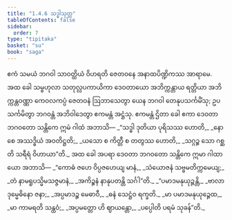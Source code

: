 ```yaml
---
title: "1.4.6 သဒ္ဓါသုတ္တ"
tableOfContents: false
sidebar:
  order: 7
type: "tipitaka"
basket: "su"
book: "saga"
---
```



<DynamicBreadcrumb />

<Division number="36" book="saga">

<Paragraph number="199" book="saga">
ဧကံ သမယံ ဘဂဝါ သာဝတ္ထိယံ ဝိဟရတိ ဇေတဝနေ အနာထပိဏ္ဍိကဿ အာရာမေ. အထ ခေါ သမ္ဗဟုလာ သတုလ္လပကာယိကာ ဒေဝတာယော အဘိက္ကန္တာယ ရတ္တိယာ အဘိက္ကန္တဝဏ္ဏာ ကေဝလကပ္ပံ ဇေတဝနံ ဩဘာသေတွာ ယေန ဘဂဝါ တေနုပသင်္ကမိံသု; ဥပသင်္ကမိတွာ ဘဂဝန္တံ အဘိဝါဒေတွာ ဧကမန္တံ အဋ္ဌံသု. ဧကမန္တံ ဌိတာ ခေါ ဧကာ ဒေဝတာ ဘဂဝတော သန္တိကေ ဣမံ ဂါထံ အဘာသိ—
</Paragraph>

<Paragraph number="200" type="verses" book="saga">
_“သဒ္ဓါ ဒုတိယာ ပုရိသဿ ဟောတိ,_  
_နော စေ အဿဒ္ဓိယံ အဝတိဋ္ဌတိ;_  
_ယသော စ ကိတ္တီ စ တတွဿ ဟောတိ,_  
_သဂ္ဂဉ္စ သော ဂစ္ဆတိ သရီရံ ဝိဟာယာ”တိ._  

</Paragraph>

<Paragraph number="201" book="saga">
အထ ခေါ အပရာ ဒေဝတာ ဘဂဝတော သန္တိကေ ဣမာ ဂါထာယော အဘာသိ—
</Paragraph>

<Paragraph number="202" type="verses" book="saga">
_“ကောဓံ ဇဟေ ဝိပ္ပဇဟေယျ မာနံ,_  
_သံယောဇနံ သဗ္ဗမတိက္ကမေယျ;_  
_တံ နာမရူပသ္မိမသဇ္ဇမာနံ,_  
_အကိဉ္စနံ နာနုပတန္တိ သင်္ဂါ”တိ._  

</Paragraph>

<Paragraph number="203" type="verses" book="saga">
_“ပမာဒမနုယုဉ္ဇန္တိ,_  
_ဗာလာ ဒုမ္မေဓိနော ဇနာ;_  
_အပ္ပမာဒဉ္စ မေဓာဝီ,_  
_ဓနံ သေဋ္ဌံဝ ရက္ခတိ._  

</Paragraph>

<Paragraph number="204" type="verses" book="saga">
_မာ ပမာဒမနုယုဉ္ဇေထ,_  
_မာ ကာမရတိ သန္ထဝံ;_  
_အပ္ပမတ္တော ဟိ ဈာယန္တော,_  
_ပပ္ပေါတိ ပရမံ သုခန်”တိ._
</Paragraph>
</Division>